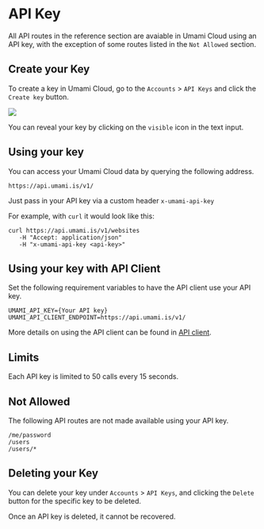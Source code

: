 # API Key

All API routes in the reference section are avaiable in Umami Cloud using an API key, with the exception of some routes listed in the `Not Allowed` section.

## Create your Key

To create a key in Umami Cloud, go to the `Accounts` > `API Keys` and click the `Create key` button.

<img src="/images/v2/create-api-key.png" />

You can reveal your key by clicking on the `visible` icon in the text input.

## Using your key

You can access your Umami Cloud data by querying the following address.

`https://api.umami.is/v1/`

Just pass in your API key via a custom header `x-umami-api-key`

For example, with `curl` it would look like this:

```shell
curl https://api.umami.is/v1/websites
   -H "Accept: application/json"
   -H "x-umami-api-key <api-key>"
```

## Using your key with API Client

Set the following requirement variables to have the API client use your API key.

```
UMAMI_API_KEY={Your API key}
UMAMI_API_CLIENT_ENDPOINT=https://api.umami.is/v1/
```

More details on using the API client can be found in [API client](/docs/api-client).

## Limits

Each API key is limited to 50 calls every 15 seconds.

## Not Allowed

The following API routes are not made available using your API key.

```
/me/password
/users
/users/*
```

## Deleting your Key

You can delete your key under `Accounts` > `API Keys`, and clicking the `Delete` button for the specific key to be deleted.

Once an API key is deleted, it cannot be recovered.
